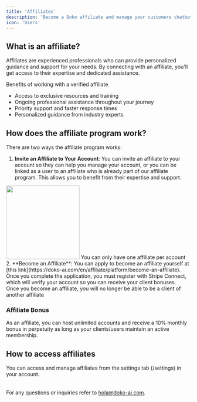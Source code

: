```yaml
---
title: 'Affiliates'
description: 'Become a Doko affiliate and manage your customers chatbots while receiving rewards from Doko'
icon: 'Users'
---
```


## What is an affiliate?

Affiliates are experienced professionals who can provide personalized guidance and support for your needs. By connecting with an affiliate, you'll get access to their expertise and dedicated assistance.

Benefits of working with a verified affiliate
- Access to exclusive resources and training
- Ongoing professional assistance throughout your journey
- Priority support and faster response times
- Personalized guidance from industry experts

## How does the affiliate program work? 

There are two ways the affiliate program works:

1. **Invite an Affiliate to Your Account**: You can invite an affiliate to your account so they can help you manage your account, or you can be linked as a user to an affiliate who is already part of our affiliate program. This allows you to benefit from their expertise and support.
<Frame>
<img height="200" src="/images/invitar-afiliado-en.png" />
</Frame>
<Info>You can only have one affiliate per account</Info>
2. **Become an Affiliate**: You can apply to become an affiliate yourself at [this link](https://doko-ai.com/en/affiliate/platform/become-an-affiliate). Once you complete the application, you must register with Stripe Connect, which will verify your account so you can receive your client bonuses.
<Steps>
<Step title="Fill the affiliate form">
<Frame>
<img height="5" src="/images/formulario-afiliado-en.png" />
</Frame>
</Step>
<Step title="Complete you Stripe Connection">
<Frame>
<img height="5" src="/images/connect-stripe-enn.png" />
</Frame>
<Warning>Once you become an affiliate, you will no longer be able to be a client of another affiliate</Warning>
</Step>
</Steps>

### Affiliate Bonus
As an affiliate, you can host unlimited accounts and receive a 10% monthly bonus in perpetuity as long as your clients/users maintain an active membership.

## How to access affiliates

You can access and manage affiliates from the settings tab (/settings) in your account.

<Frame>
<img height="5" src="/images/settings-affiliate-en.png" />
</Frame>

For any questions or inquiries refer to [hola@doko-ai.com](mailto:hola@doko-ai.com).